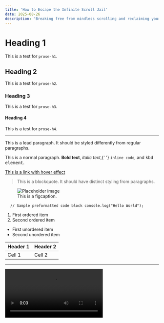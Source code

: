 ```yaml
---
title: 'How to Escape the Infinite Scroll Jail'
date: 2025-08-26
description: 'Breaking free from mindless scrolling and reclaiming your time and focus'
---
```


# Heading 1

This is a test for `prose-h1`.

## Heading 2

This is a test for `prose-h2`.

### Heading 3

This is a test for `prose-h3`.

#### Heading 4

This is a test for `prose-h4`.

---

<p class="lead prose-lead">This is a lead paragraph. It should be styled differently from regular paragraphs.</p>

<p class="prose-p">
  This is a normal paragraph. <strong class="prose-strong">Bold text</strong>, <em class="prose-em">italic text</em>,{' '}
  <code class="prose-code">inline code</code>, and <kbd class="prose-kbd">kbd element</kbd>.
</p>

<a href="#" class="prose-a hover:underline">
  This is a link with hover effect
</a>

<blockquote class="prose-blockquote">This is a blockquote. It should have distinct styling from paragraphs.</blockquote>

<figure class="prose-figure">
  <img src="https://via.placeholder.com/150" alt="Placeholder image" class="prose-img" />
  <figcaption class="prose-figcaption">This is a figcaption.</figcaption>
</figure>

<pre class="prose-pre">
  <code>// Sample preformatted code block console.log("Hello World");</code>
</pre>

<ol class="prose-ol">
  <li class="prose-li">First ordered item</li>
  <li class="prose-li">Second ordered item</li>
</ol>

<ul class="prose-ul">
  <li class="prose-li">First unordered item</li>
  <li class="prose-li">Second unordered item</li>
</ul>

<table class="prose-table">
  <thead class="prose-thead">
    <tr class="prose-tr">
      <th class="prose-th">Header 1</th>
      <th class="prose-th">Header 2</th>
    </tr>
  </thead>
  <tbody>
    <tr class="prose-tr">
      <td class="prose-td">Cell 1</td>
      <td class="prose-td">Cell 2</td>
    </tr>
  </tbody>
</table>

<hr class="prose-hr" />

<video class="prose-video" controls width="320">
  <source src="https://www.w3schools.com/html/mov_bbb.mp4" type="video/mp4" />
  Your browser does not support the video tag.
</video>
